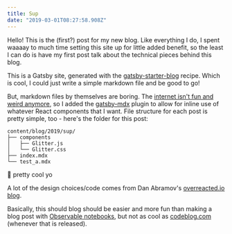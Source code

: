 ```yaml
---
title: Sup
date: "2019-03-01T08:27:58.908Z"
---
```



Hello! This is the (first?) post for my new blog. Like everything I do, I spent
waaaay to much time setting this site up for little added benefit, so the least
I can do is have my first post talk about the technical pieces behind this blog.

This is a Gatsby site, generated with the [gatsby-starter-blog](https://github.com/gatsbyjs/gatsby-starter-blog)
recipe. Which is cool, I could just write a simple markdown file and be good to go!

But, markdown files by themselves are boring. The [internet isn't fun and weird
anymore](https://jarredsumner.com/codeblog/), so I added the [gatsby-mdx](https://github.com/ChristopherBiscardi/gatsby-mdx)
plugin to allow for <Glitter>inline use of whatever</Glitter> React components
that I want. File structure for each post is pretty simple, too - here's the
folder for this post:

```
content/blog/2019/sup/
├── components
│   ├── Glitter.js
│   └── Glitter.css
├── index.mdx
└── test_a.mdx
```

<SubPage />

🤠 pretty cool yo

A lot of the design choices/code comes from Dan Abramov's [overreacted.io blog](https://github.com/gaearon/overreacted.io).

Basically, this should blog should be easier and more fun than making a blog
post with [Observable notebooks](https://observablehq.com/), but not as cool as
[codeblog.com](http://codeblog.com/) (whenever that is released).

